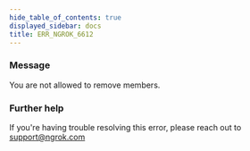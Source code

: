 ```yaml
---
hide_table_of_contents: true
displayed_sidebar: docs
title: ERR_NGROK_6612
---
```


### Message

You are not allowed to remove members.

### Further help

If you're having trouble resolving this error, please reach out to [support@ngrok.com](mailto:support@ngrok.com?subject=Help%20with%20ERR_NGROK_6612)
